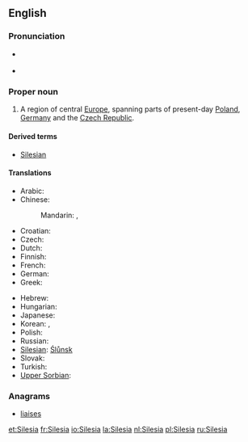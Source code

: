 ==English==

===Pronunciation===
* {{a|RP}} {{IPA|/saɪˈliːʃə/}}
* {{a|US}} {{IPA|/saɪˈliʒə/}}

===Proper noun===
{{wikipedia}}
{{en-proper noun}}

# A region of central [[Europe]], spanning parts of present-day [[Poland]], [[Germany]] and the [[Czech Republic]].

====Derived terms====
* [[Silesian]]

====Translations====
{{trans-top|region}}
* Arabic: {{t-|ar|سيليزيا|f|tr=siliizya|sc=Arab}}
* Chinese:
*: Mandarin: {{t-|zh|西里西亞|sc=Hani}}, {{t|zh|西里西亚|tr=Xīlǐxīyà|sc=Hani}}
* Croatian: {{t-|hr|Šleska}}
* Czech: {{t-|cs|Slezsko|n}}
* Dutch: {{t+|nl|Silezië}}
* Finnish: {{t-|fi|Sleesia}}
* French: {{t+|fr|Silésie|f}}
* German: {{t+|de|Schlesien|n}}
* Greek: {{t-|el|Σιλεσία|tr=Silesía|sc=Grek}}
{{trans-mid}}
* Hebrew: {{t-|he|שלזיה}}
* Hungarian: {{t-|hu|Szilézia}}
* Japanese: {{t-|ja|シレジア|tr=Shirejia|sc=Jpan}}
* Korean: {{t-|ko|슐롱스크|tr=Syullongseukeu|sc=Kore}}, {{t|ko|실레지아|tr=Sillejia|sc=Kore}}
* Polish: {{t+|pl|Śląsk|m}}
* Russian: {{t-|ru|Силезия|f|tr=Silézija}}
* [[Silesian]]: [[Ślůnsk]]
* Slovak: {{t-|sk|Sliezsko|n}}
* Turkish: {{t-|tr|Silezya}}
* [[Upper Sorbian]]: {{t-|hsb|Šleska|xs=Upper Sorbian}}
{{trans-bottom}}

===Anagrams===
* [[liaises#English|liaises]]


[[et:Silesia]]
[[fr:Silesia]]
[[io:Silesia]]
[[la:Silesia]]
[[nl:Silesia]]
[[pl:Silesia]]
[[ru:Silesia]]